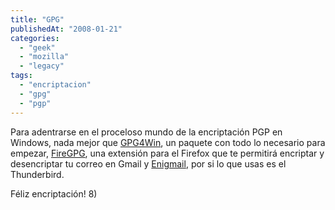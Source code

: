 ```yaml
---
title: "GPG"
publishedAt: "2008-01-21"
categories: 
  - "geek"
  - "mozilla"
  - "legacy"
tags: 
  - "encriptacion"
  - "gpg"
  - "pgp"
---
```


Para adentrarse en el proceloso mundo de la encriptación PGP en Windows, nada mejor que [GPG4Win](http://www.gpg4win.org/download.html), un paquete con todo lo necesario para empezar, [FireGPG](http://firegpg.tuxfamily.org/), una extensión para el Firefox que te permitirá encriptar y desencriptar tu correo en Gmail y [Enigmail](https://addons.mozilla.org/en-US/thunderbird/addon/71), por si lo que usas es el Thunderbird.

Féliz encriptación! 8)
